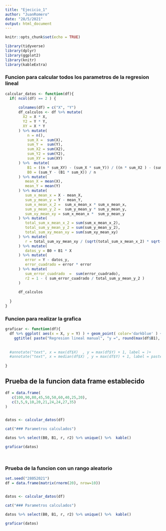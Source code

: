 ```yaml
---
title: "Ejecicio_1"
author: "JuanRomero"
date: "28/5/2021"
output: html_document
---
```


```r
knitr::opts_chunk$set(echo = TRUE)

library(tidyverse)
library(dplyr)
library(ggplot2)
library(knitr)
library(kableExtra)

```

### Funcion para calcular todos los parametros de la regresion  lineal 

```r

calcular_datos <- function(df){
  if( ncol(df) == 2 ) {
    
      colnames(df) = c("X", "Y")
      df_calculos <- df %>% mutate(
        X2 = X * X, 
        Y2 = Y * Y,
        XY = X * Y
      ) %>% mutate(
          n = n(),
          sum_X =  sum(X),
          sum_Y =  sum(Y),
          sum_X2 = sum(X2),
          sum_Y2 = sum(Y2),
          sum_XY = sum(XY)
      ) %>%  mutate(
          B1 = ((n * sum_XY) - (sum_X * sum_Y)) / ((n * sum_X2 ) - (sum_X*sum_X)),
          B0 = (sum_Y - (B1 * sum_X)) / n
      ) %>% mutate(
         mean_X = mean(X),
         mean_Y = mean(Y)
      ) %>% mutate(
         sum_x_mean_x = X - mean_X,
         sum_y_mean_y = Y - mean_Y,
         sum_x_mean_x_2 =  sum_x_mean_x * sum_x_mean_x,
         sum_y_mean_y_2 =  sum_y_mean_y * sum_y_mean_y,
         sum_xy_mean_xy = sum_x_mean_x *  sum_y_mean_y
      ) %>% mutate(
         total_sum_x_mean_x_2 = sum(sum_x_mean_x_2),
         total_sum_y_mean_y_2 = sum(sum_y_mean_y_2),
         total_sum_xy_mean_xy = sum(sum_xy_mean_xy)
      ) %>% mutate(
         r = total_sum_xy_mean_xy / (sqrt(total_sum_x_mean_x_2) * sqrt(total_sum_y_mean_y_2)) 
      ) %>% mutate(
         datos_y = B0 + B1 * X
      ) %>% mutate(
         error = Y - datos_y,
         error_cuadrado = error * error
      ) %>% mutate(
         sum_error_cuadrado  =  sum(error_cuadrado),
         r2 = 1 - ( sum_error_cuadrado / total_sum_y_mean_y_2 )
      ) 
      
      df_calculos
      
  }
}

```

### Funcion para realizar la grafica

```r

graficar <- function(df){
  df %>% ggplot( aes(x = X, y = Y) ) + geom_point( color='darkblue' ) + geom_line( aes(X, datos_y ), color='red') + 
    ggtitle( paste("Regresion lineal manual", "y =", round(max(df$B1), 3)  ," * X + ",  round(max(df$B0), 3) , ", r =" , round(df$r, 3), ", R2 =" , round(max(df$r2), 3) ) )
    
    
  #annotate("text", x = max(df$X)  , y = max(df$Y) + 1, label = )+  
  #annotate("text", x = median(df$X) , y = max(df$Y) + 1, label = paste0("R", max(df$r))) 
  
}


```
## Prueba de la funcion data frame establecido 

```r

df = data.frame(
   c(100,90,80,45,50,50,60,40,25,20),
   c(3,5,9,10,20,21,24,24,27,35)
)


datos <- calcular_datos(df)

cat("### Parametros calculados")

datos %>% select(B0, B1, r, r2) %>% unique() %>%  kable() 

graficar(datos)




```

### Prueba de la funcion con un rango aleatorio

```r

set.seed("28052021")
df = data.frame(matrix(rnorm(20), nrow=10))


datos <- calcular_datos(df)

cat("### Parametros calculados")

datos %>% select(B0, B1, r, r2) %>% unique() %>%  kable() 

graficar(datos)


```







